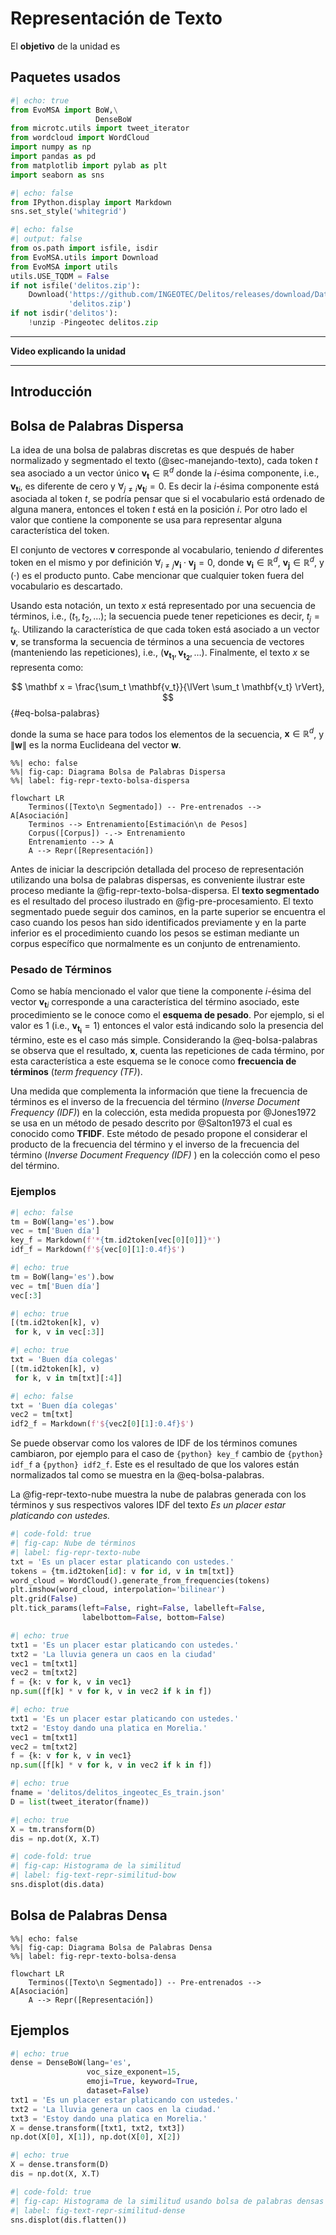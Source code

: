 # Representación de Texto

El **objetivo** de la unidad es 

## Paquetes usados {.unnumbered}

```python
#| echo: true
from EvoMSA import BoW,\
                   DenseBoW
from microtc.utils import tweet_iterator
from wordcloud import WordCloud                            
import numpy as np
import pandas as pd
from matplotlib import pylab as plt
import seaborn as sns
```

```python
#| echo: false
from IPython.display import Markdown
sns.set_style('whitegrid')
```

```python
#| echo: false
#| output: false
from os.path import isfile, isdir
from EvoMSA.utils import Download
from EvoMSA import utils
utils.USE_TQDM = False
if not isfile('delitos.zip'):
    Download('https://github.com/INGEOTEC/Delitos/releases/download/Datos/delitos.zip',
             'delitos.zip')
if not isdir('delitos'):
    !unzip -Pingeotec delitos.zip
```


::: {.content-visible when-format="html"}
---

**Video explicando la unidad**

---
:::

## Introducción 

## Bolsa de Palabras Dispersa 

La idea de una bolsa de palabras discretas es que después de haber normalizado y segmentado el texto (@sec-manejando-texto), cada token $t$ sea asociado a un vector único $\mathbf{v_t} \in \mathbb R^d$ donde la $i$-ésima componente, i.e., $\mathbf{v_t}_i$, es diferente de cero y $\forall_{j \neq i} \mathbf{v_t}_j=0$. Es decir la $i$-ésima componente está asociada al token $t$, se podría pensar que si el vocabulario está ordenado de alguna manera, entonces el token $t$ está en la posición $i$. Por otro lado el valor que contiene la componente se usa para representar alguna característica del token. 

El conjunto de vectores $\mathbf v$ corresponde al vocabulario, teniendo $d$ diferentes token en el mismo y por definición $\forall_{i \neq j} \mathbf{v_i} \cdot \mathbf{v_j} = 0$, donde $\mathbf{v_i} \in \mathbb R^d$, $\mathbf{v_j} \in \mathbb R^d$, y $(\cdot)$ es el producto punto. Cabe mencionar que cualquier token fuera del vocabulario es descartado. 

Usando esta notación, un texto $x$ está representado por una secuencia de términos, i.e., $(t_1, t_2, \ldots)$; la secuencia puede tener repeticiones es decir, $t_j = t_k$. Utilizando la característica de que cada token está asociado a un vector $\mathbf v$, se transforma la secuencia de términos a una secuencia de vectores (manteniendo las repeticiones), i.e., $(\mathbf{v_{t_1}}, \mathbf{v_{t_2}}, \ldots)$. Finalmente, el texto $x$ se representa como:

$$
\mathbf x = \frac{\sum_t \mathbf{v_t}}{\lVert \sum_t \mathbf{v_t} \rVert},
$$ {#eq-bolsa-palabras}

donde la suma se hace para todos los elementos de la secuencia, $\mathbf x \in \mathbb R^d$, y $\lVert \mathbf w \rVert$ es la norma Euclideana del vector $\mathbf w.$

```mermaid
%%| echo: false
%%| fig-cap: Diagrama Bolsa de Palabras Dispersa
%%| label: fig-repr-texto-bolsa-dispersa

flowchart LR
    Terminos([Texto\n Segmentado]) -- Pre-entrenados -->  A[Asociación]
    Terminos --> Entrenamiento[Estimación\n de Pesos]
    Corpus([Corpus]) -.-> Entrenamiento
    Entrenamiento --> A
    A --> Repr([Representación])
```

Antes de iniciar la descripción detallada del proceso de representación utilizando una bolsa de palabras dispersas, es conveniente ilustrar este proceso mediante la @fig-repr-texto-bolsa-dispersa. El **texto segmentado** es el resultado del proceso ilustrado en @fig-pre-procesamiento. El texto segmentado puede seguir dos caminos, en la parte superior se encuentra el caso cuando los pesos han sido identificados previamente y en la parte inferior es el procedimiento cuando los pesos se estiman mediante un corpus específico que normalmente es un conjunto de entrenamiento. 

### Pesado de Términos 

Como se había mencionado el valor que tiene la componente $i$-ésima del vector $\mathbf{v_t}_i$ corresponde a una característica del término asociado, este procedimiento se le conoce como el **esquema de pesado**. Por ejemplo, si el valor es $1$ (i.e., $\mathbf{v_{t_i}} = 1$) entonces el valor está indicando solo la presencia del término, este es el caso más simple. Considerando la @eq-bolsa-palabras se observa que el resultado, $\mathbf x$, cuenta las repeticiones de cada término, por esta característica a este esquema se le conoce como **frecuencia de términos** (*term frequency (TF)*). 

Una medida que complementa la información que tiene la frecuencia de términos es el inverso de la frecuencia del término (*Inverse Document Frequency (IDF)*) en la colección, esta medida propuesta por @Jones1972 se usa en un método de pesado descrito por @Salton1973 el cual es conocido como **TFIDF**. Este método de pesado propone el considerar el producto de la frecuencia del término y el inverso de la frecuencia del término (*Inverse Document Frequency (IDF)* ) en la colección como el peso del término.


### Ejemplos 

```python
#| echo: false
tm = BoW(lang='es').bow
vec = tm['Buen día']
key_f = Markdown(f'*{tm.id2token[vec[0][0]]}*')
idf_f = Markdown(f'${vec[0][1]:0.4f}$')
```

```python
#| echo: true
tm = BoW(lang='es').bow
vec = tm['Buen día']
vec[:3]
```

```python
#| echo: true
[(tm.id2token[k], v)
 for k, v in vec[:3]]
```


```python
#| echo: true
txt = 'Buen día colegas'
[(tm.id2token[k], v)
 for k, v in tm[txt][:4]]
```

```python
#| echo: false
txt = 'Buen día colegas'
vec2 = tm[txt]
idf2_f = Markdown(f'${vec2[0][1]:0.4f}$')
```

Se puede observar como los valores de IDF de los términos comunes cambiaron, por ejemplo para el caso de `{python} key_f` cambio de `{python} idf_f` a `{python} idf2_f`. Este es el resultado de que los valores están normalizados tal como se muestra en la @eq-bolsa-palabras.

La @fig-repr-texto-nube muestra la nube de palabras generada con los términos y sus respectivos valores IDF del texto *Es un placer estar platicando con ustedes.*

```python
#| code-fold: true
#| fig-cap: Nube de términos
#| label: fig-repr-texto-nube
txt = 'Es un placer estar platicando con ustedes.'
tokens = {tm.id2token[id]: v for id, v in tm[txt]}
word_cloud = WordCloud().generate_from_frequencies(tokens)
plt.imshow(word_cloud, interpolation='bilinear')
plt.grid(False)
plt.tick_params(left=False, right=False, labelleft=False,
                labelbottom=False, bottom=False)
```

```python
#| echo: true
txt1 = 'Es un placer estar platicando con ustedes.'
txt2 = 'La lluvia genera un caos en la ciudad'
vec1 = tm[txt1]
vec2 = tm[txt2]
f = {k: v for k, v in vec1}
np.sum([f[k] * v for k, v in vec2 if k in f])
```


```python
#| echo: true
txt1 = 'Es un placer estar platicando con ustedes.'
txt2 = 'Estoy dando una platica en Morelia.'
vec1 = tm[txt1]
vec2 = tm[txt2]
f = {k: v for k, v in vec1}
np.sum([f[k] * v for k, v in vec2 if k in f])
```


```python
#| echo: true
fname = 'delitos/delitos_ingeotec_Es_train.json'
D = list(tweet_iterator(fname))
```

```python
#| echo: true
X = tm.transform(D)
dis = np.dot(X, X.T)
```

```python
#| code-fold: true
#| fig-cap: Histograma de la similitud
#| label: fig-text-repr-similitud-bow
sns.displot(dis.data)
```

## Bolsa de Palabras Densa 

```mermaid
%%| echo: false
%%| fig-cap: Diagrama Bolsa de Palabras Densa
%%| label: fig-repr-texto-bolsa-densa

flowchart LR
    Terminos([Texto\n Segmentado]) -- Pre-entrenados -->  A[Asociación]
    A --> Repr([Representación])
```

## Ejemplos 

```python
#| echo: true
dense = DenseBoW(lang='es',
                 voc_size_exponent=15,
                 emoji=True, keyword=True,
                 dataset=False)
txt1 = 'Es un placer estar platicando con ustedes.'
txt2 = 'La lluvia genera un caos en la ciudad.'
txt3 = 'Estoy dando una platica en Morelia.'
X = dense.transform([txt1, txt2, txt3])
np.dot(X[0], X[1]), np.dot(X[0], X[2])
```


```python
#| echo: true
X = dense.transform(D)
dis = np.dot(X, X.T)
```

```python
#| code-fold: true
#| fig-cap: Histograma de la similitud usando bolsa de palabras densas
#| label: fig-text-repr-similitud-dense
sns.displot(dis.flatten())
```